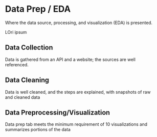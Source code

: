 # Data Prep / EDA

Where the data source, processing, and visualization (EDA) is presented.


LOri ipsum

## Data Collection
Data is gathered from an API and a website; the sources are well referenced.

## Data Cleaning
Data is well cleaned, and the steps are explained, with snapshots of raw and cleaned data

## Data Preprocessing/Visualization
Data prep tab meets the minimum requirement of 10 visualizations and summarizes portions of the data
